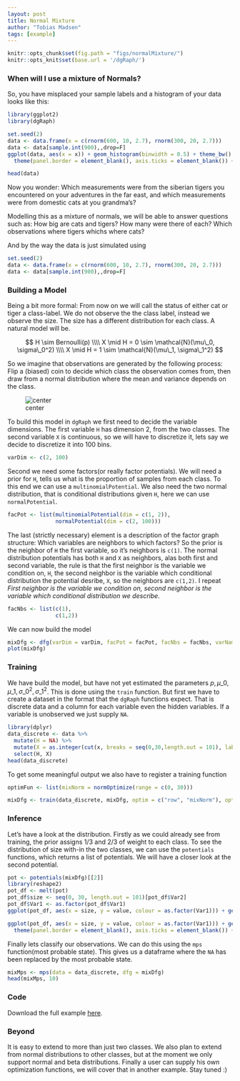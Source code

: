 ```yaml
---
layout: post
title: Normal Mixture
author: "Tobias Madsen"
tags: [example]
---
```


```r
knitr::opts_chunk$set(fig.path = "figs/normalMixture/")
knitr::opts_knit$set(base.url = '/dgRaph/')
```

<!--
Build post
setwd("../gh-pages-dgRaph/")
library(knitr)
render_jekyll()
knit(input = "../gh-pages-dgRaph/knitr//normalMixture.Rmd", output = "../gh-pages-dgRaph/_posts/2015-06-11-Normal-Mixture.md")
setwd("../dgRaph/")
-->

### When will I use a mixture of Normals?
So, you have misplaced your sample labels and a histogram of your data looks like this:

```r
library(ggplot2)
library(dgRaph)
```

```r
set.seed(2)
data <- data.frame(x = c(rnorm(600, 10, 2.7), rnorm(300, 20, 2.7)))
data <- data[sample.int(900),,drop=F]
ggplot(data, aes(x = x)) + geom_histogram(binwidth = 0.5) + theme_bw() +
  theme(panel.border = element_blank(), axis.ticks = element_blank()) + ylab("Count") + xlab("Size") + ggtitle("Cat or Tiger?")
```

```r
head(data)
```

Now you wonder: Which measurements were from the siberian tigers you encountered on your adventures in the far east, and which measurements were from domestic cats at you grandma's?

Modelling this as a mixture of normals, we will be able to answer questions such as: How big are cats and tigers? How many were there of each? Which observations where tigers whichs where cats?

And by the way the data is just simulated using
```r
set.seed(2)
data <- data.frame(x = c(rnorm(600, 10, 2.7), rnorm(300, 20, 2.7)))
data <- data[sample.int(900),,drop=F]
```

### Building a Model


Being a bit more formal: From now on we will call the status of either cat or tiger a class-label. We do not observe the the class label, instead we observe the size. The size has a different distribution for each class. A natural model will be.

$$
H \sim Bernoulli(p) \\\\
X \mid H = 0 \sim \mathcal{N}(\mu\_0, \sigma\_0^2) \\\\
X \mid H = 1 \sim \mathcal{N}(\mu\_1, \sigma\_1^2)
$$

So we imagine that observations are generated by the following process: Flip a (biased) coin to decide which class the observation comes from, then draw from a normal distribution where the mean and variance depends on the class.

![center](/dgRaph/figs/shared/mixture_fac.svg)

To build this model in `dgRaph` we first need to decide the variable dimensions. The first variable `H` has dimension 2, from the two classes. The second variable `X` is continuous, so we will have to discretize it, lets say we decide to discretize it into 100 bins. 

```r
varDim <- c(2, 100)
```

Second we need some factors(or really factor potentials). We will need a prior for `H`, tells us what is the proportion of samples from each class. To this end we can use a `multinomialPotential`. We also need the two normal distribution, that is conditional distributions given `H`, here we can use `normalPotential`. 

```r
facPot <- list(multinomialPotential(dim = c(1, 2)),
               normalPotential(dim = c(2, 100)))
```

The last (strictly necessary) element is a description of the factor graph structure: Which variables are neighbors to which factors? So the prior is the neighbor of `H` the first variable, so it's neighbors is `c(1)`. The normal distribution potentials has both `H` and `X` as neighbors, alas both first and second variable, the rule is that the first neighbor is the variable we condition on, `H`, the second neighbor is the variable which conditional distribution the potential desribe, `X`, so the neighbors are `c(1,2)`. I repeat *First neighbor is the variable we condition on, second neighbor is the variable which conditional distribution we describe*.

```r
facNbs <- list(c(1),
               c(1,2))
```

We can now build the model

```r
mixDfg <- dfg(varDim = varDim, facPot = facPot, facNbs = facNbs, varNames = c("H", "X"), facNames = c("Prior H", "X | H"))
plot(mixDfg)
```


### Training

We have build the model, but have not yet estimated the parameters $p, \mu\_0, \mu\_1, \sigma\_0^2, \sigma\_1^2$.
This is done using the `train` function. But first we have to create a dataset in the format that the `dgRaph` functions expect. That is discrete data and a column for each variable even the hidden variables. If a variable is unobserved we just supply `NA`.

```r
library(dplyr)
data_discrete <- data %>%
  mutate(H = NA) %>%
  mutate(X = as.integer(cut(x, breaks = seq(0,30,length.out = 101), labels = c(1:100)))) %>%
  select(H, X)
head(data_discrete)
```

To get some meaningful output we also have to register a training function

```r
optimFun <- list(mixNorm = normOptimize(range = c(0, 30)))
```

```r
mixDfg <- train(data_discrete, mixDfg, optim = c("row", "mixNorm"), optimFun = optimFun, iter.max = 500, verbose = T)
```

### Inference

Let's have a look at the distribution. Firstly as we could already see from training, the prior assigns 1/3 and 2/3 of weight to each class. To see the distribution of size with-in the two classes, we can use the `potentials` functions, which returns a list of potentials. We will have a closer look at the second potential.

```r
pot <- potentials(mixDfg)[[2]]
library(reshape2)
pot_df <- melt(pot)
pot_df$size <- seq(0, 30, length.out = 101)[pot_df$Var2]
pot_df$Var1 <- as.factor(pot_df$Var1)
ggplot(pot_df, aes(x = size, y = value, colour = as.factor(Var1))) + geom_line()
```

```r
ggplot(pot_df, aes(x = size, y = value, colour = as.factor(Var1))) + geom_line() + theme_bw() + 
  theme(panel.border = element_blank(), axis.ticks = element_blank()) + ylab("~ Probability") + xlab("Size")
```

Finally lets classify our observations. We can do this using the `mps` function(most probable state). This gives us a dataframe where the `NA` has been replaced by the most probable state.

```r
mixMps <- mps(data = data_discrete, dfg = mixDfg)
head(mixMps, 10)
```

### Code

Download the full example [here]({{ site.baseurl}}/downloads/normalMixture.R).

### Beyond

It is easy to extend to more than just two classes. We also plan to extend from normal distributions to other classes, but at the moment we only support normal and beta distributions. Finally a user can supply his own optimization functions, we will cover that in another example. Stay tuned :)
